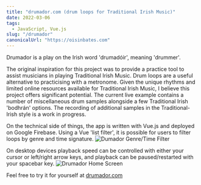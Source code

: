 ```yaml
---
title: "drumador.com (drum loops for Traditional Irish Music)"
date: 2022-03-06
tags:
  - JavaScript, Vue.js
slug: "/drumador"
canonicalUrl: "https://oisinbates.com"
---
```


Drumador is a play on the Irish word 'drumadóir', meaning 'drummer'.

The original inspiration for this project was to provide a practice tool to assist musicians in playing Traditional Irish Music. 
Drum loops are a useful alternative to practicising with a metronome. 
Given the unique rhythms and limited online resources available for Traditional Irish Music, I believe this project offers significant potential.
The current live example contains a number of miscellaneous drum samples alongside a few Traditional Irish 'bodhrán' options.
The recording of additional samples in the Traditional-Irish style is a work in progress.


On the technical side of things, the app is written with Vue.js and deployed on Google Firebase.
Using a Vue 'list filter', it is possible for users to filter loops by genre and time signature.
![Dumador Genre/Time Filter](./drumador_filter_screen.png)

On desktop devices playback speed can be controlled with either your cursor or left/right arrow keys, and playback can be paused/restarted with your spacebar key.
![Drumador Home Screen](./drumador_home_screen.png)

Feel free to try it for yourself at [drumador.com](https://drumador.com)
